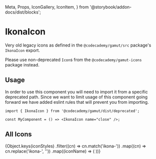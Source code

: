   Meta,
  Props,
  IconGallery,
  IconItem,
} from '@storybook/addon-docs/dist/blocks';

<Meta title="Deprecated/Atoms/IkonaIcon" component={IkonaIcon} />

# IkonaIcon

<StoryStatus status="deprecated" />

Very old legacy icons as defined in the `@codecademy/gamut/src` package&apos;s `IkonaIcon` export.

Please use non-deprecated `Icon`s from the `@codecademy/gamut-icons` package instead.

<Props of={IkonaIcon} />

## Usage

In order to use this component you will need to import it from a specific deprecated path. Since we want
to limit usage of this component going forward we have added eslint rules that will prevent you from
importing.

```tsx
import { IkonaIcon } from '@codecademy/gamut/dist/deprecated';

const MyComponent = () => <IkonaIcon name="close" />;
```

## All Icons

<IconGallery>
  {Object.keys(iconStyles)
    .filter((cn) => cn.match('ikona-'))
    .map((cn) => cn.replace('ikona-', ''))
    .map((iconName) => (
      <IconItem key={iconName} name={iconName}>
        <IkonaIcon key={iconName} name={iconName} size={2} />
      </IconItem>
    ))}
</IconGallery>
